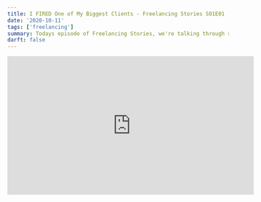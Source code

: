 ```yaml
---
title: I FIRED One of My Biggest Clients - Freelancing Stories S01E01
date: '2020-10-11'
tags: ['freelancing']
summary: Todays episode of Freelancing Stories, we're talking through some issues which ultimately led me to fire my biggest client. I reviewed this project and processes lots of times and tried to analyze what happened and how could I fix them next time, so I'll bring some lessons too.
darft: false
---
```


<iframe
  width="560"
  height="315"
  src="https://www.youtube.com/embed/G25HKYED-xs"
  frameBorder="0"
  allow="accelerometer; autoplay; clipboard-write; encrypted-media; gyroscope; picture-in-picture"
  allowFullScreen
></iframe>
